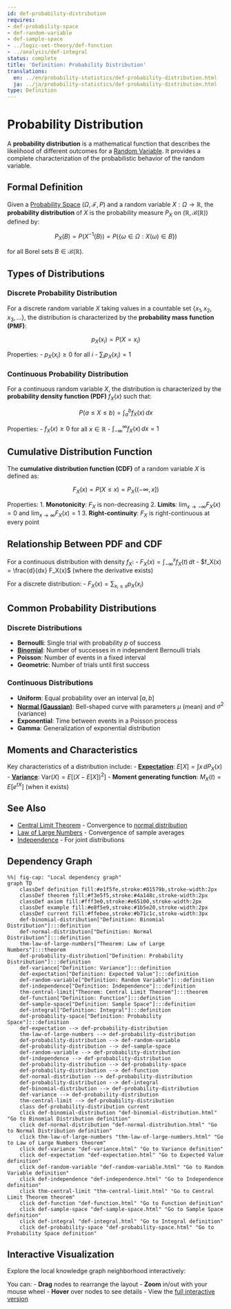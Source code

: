 ```yaml
---
id: def-probability-distribution
requires:
- def-probability-space
- def-random-variable
- def-sample-space
- ../logic-set-theory/def-function
- ../analysis/def-integral
status: complete
title: 'Definition: Probability Distribution'
translations:
  en: ../en/probability-statistics/def-probability-distribution.html
  ja: ../ja/probability-statistics/def-probability-distribution.html
type: Definition
---
```


# Probability Distribution {#def-probability-distribution}

A **probability distribution** is a mathematical function that describes the likelihood of different outcomes for a [Random Variable](def-random-variable.qmd). It provides a complete characterization of the probabilistic behavior of the random variable.

## Formal Definition

Given a [Probability Space](def-probability-space.qmd) $(\Omega, \mathcal{F}, P)$ and a random variable $X: \Omega \to \mathbb{R}$, the **probability distribution** of $X$ is the probability measure $P_X$ on $(\mathbb{R}, \mathcal{B}(\mathbb{R}))$ defined by:

$$P_X(B) = P(X^{-1}(B)) = P(\{\omega \in \Omega : X(\omega) \in B\})$$

for all Borel sets $B \in \mathcal{B}(\mathbb{R})$.

## Types of Distributions

### Discrete Probability Distribution

For a discrete random variable $X$ taking values in a countable set $\{x_1, x_2, x_3, \ldots\}$, the distribution is characterized by the **probability mass function (PMF)**:

$$p_X(x_i) = P(X = x_i)$$

Properties:
- $p_X(x_i) \geq 0$ for all $i$
- $\sum_{i} p_X(x_i) = 1$

### Continuous Probability Distribution

For a continuous random variable $X$, the distribution is characterized by the **probability density function (PDF)** $f_X(x)$ such that:

$$P(a \leq X \leq b) = \int_a^b f_X(x) \, dx$$

Properties:
- $f_X(x) \geq 0$ for all $x \in \mathbb{R}$
- $\int_{-\infty}^{\infty} f_X(x) \, dx = 1$

## Cumulative Distribution Function

The **cumulative distribution function (CDF)** of a random variable $X$ is defined as:

$$F_X(x) = P(X \leq x) = P_X((-\infty, x])$$

Properties:
1. **Monotonicity**: $F_X$ is non-decreasing
2. **Limits**: $\lim_{x \to -\infty} F_X(x) = 0$ and $\lim_{x \to \infty} F_X(x) = 1$
3. **Right-continuity**: $F_X$ is right-continuous at every point

## Relationship Between PDF and CDF

For a continuous distribution with density $f_X$:
- $F_X(x) = \int_{-\infty}^x f_X(t) \, dt$
- $f_X(x) = \frac{d}{dx} F_X(x)$ (where the derivative exists)

For a discrete distribution:
- $F_X(x) = \sum_{x_i \leq x} p_X(x_i)$

## Common Probability Distributions

### Discrete Distributions
- **Bernoulli**: Single trial with probability $p$ of success
- **[Binomial](def-binomial-distribution.qmd)**: Number of successes in $n$ independent Bernoulli trials
- **Poisson**: Number of events in a fixed interval
- **Geometric**: Number of trials until first success

### Continuous Distributions
- **Uniform**: Equal probability over an interval $[a, b]$
- **[Normal (Gaussian)](def-normal-distribution.qmd)**: Bell-shaped curve with parameters $\mu$ (mean) and $\sigma^2$ (variance)
- **Exponential**: Time between events in a Poisson process
- **Gamma**: Generalization of exponential distribution

## Moments and Characteristics

Key characteristics of a distribution include:
- **[Expectation](def-expectation.qmd)**: $E[X] = \int x \, dP_X(x)$
- **[Variance](def-variance.qmd)**: $\text{Var}(X) = E[(X - E[X])^2]$
- **Moment generating function**: $M_X(t) = E[e^{tX}]$ (when it exists)

## See Also
- [Central Limit Theorem](thm-central-limit.qmd) - Convergence to [normal distribution](def-normal-distribution.qmd)
- [Law of Large Numbers](thm-law-of-large-numbers.qmd) - Convergence of sample averages
- [Independence](def-independence.qmd) - For joint distributions

## Dependency Graph

```mermaid
%%| fig-cap: "Local dependency graph"
graph TD
    classDef definition fill:#e1f5fe,stroke:#01579b,stroke-width:2px
    classDef theorem fill:#f3e5f5,stroke:#4a148c,stroke-width:2px
    classDef axiom fill:#fff3e0,stroke:#e65100,stroke-width:2px
    classDef example fill:#e8f5e9,stroke:#1b5e20,stroke-width:2px
    classDef current fill:#ffebee,stroke:#b71c1c,stroke-width:3px
    def-binomial-distribution["Definition: Binomial Distribution"]:::definition
    def-normal-distribution["Definition: Normal Distribution"]:::definition
    thm-law-of-large-numbers["Theorem: Law of Large Numbers"]:::theorem
    def-probability-distribution["Definition: Probability Distribution"]:::definition
    def-variance["Definition: Variance"]:::definition
    def-expectation["Definition: Expected Value"]:::definition
    def-random-variable["Definition: Random Variable"]:::definition
    def-independence["Definition: Independence"]:::definition
    thm-central-limit["Theorem: Central Limit Theorem"]:::theorem
    def-function["Definition: Function"]:::definition
    def-sample-space["Definition: Sample Space"]:::definition
    def-integral["Definition: Integral"]:::definition
    def-probability-space["Definition: Probability Space"]:::definition
    def-expectation --> def-probability-distribution
    thm-law-of-large-numbers --> def-probability-distribution
    def-probability-distribution --> def-random-variable
    def-probability-distribution --> def-sample-space
    def-random-variable --> def-probability-distribution
    def-independence --> def-probability-distribution
    def-probability-distribution --> def-probability-space
    def-probability-distribution --> def-function
    def-normal-distribution --> def-probability-distribution
    def-probability-distribution --> def-integral
    def-binomial-distribution --> def-probability-distribution
    def-variance --> def-probability-distribution
    thm-central-limit --> def-probability-distribution
    class def-probability-distribution current
    click def-binomial-distribution "def-binomial-distribution.html" "Go to Binomial Distribution definition"
    click def-normal-distribution "def-normal-distribution.html" "Go to Normal Distribution definition"
    click thm-law-of-large-numbers "thm-law-of-large-numbers.html" "Go to Law of Large Numbers theorem"
    click def-variance "def-variance.html" "Go to Variance definition"
    click def-expectation "def-expectation.html" "Go to Expected Value definition"
    click def-random-variable "def-random-variable.html" "Go to Random Variable definition"
    click def-independence "def-independence.html" "Go to Independence definition"
    click thm-central-limit "thm-central-limit.html" "Go to Central Limit Theorem theorem"
    click def-function "def-function.html" "Go to Function definition"
    click def-sample-space "def-sample-space.html" "Go to Sample Space definition"
    click def-integral "def-integral.html" "Go to Integral definition"
    click def-probability-space "def-probability-space.html" "Go to Probability Space definition"
```

## Interactive Visualization

Explore the local knowledge graph neighborhood interactively:

::: {.graph-viz data-id="def-probability-distribution" data-width="700" data-height="500"}
:::

You can:
- **Drag** nodes to rearrange the layout
- **Zoom** in/out with your mouse wheel
- **Hover** over nodes to see details
- View the [full interactive version](../../output/interactive/def-probability-distribution.html){target="_blank"}
